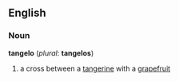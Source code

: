{{Wikipedia}}
==English==

===Noun===
'''tangelo''' (''plural'': '''tangelos''')
# a cross between a [[tangerine]] with a [[grapefruit]]